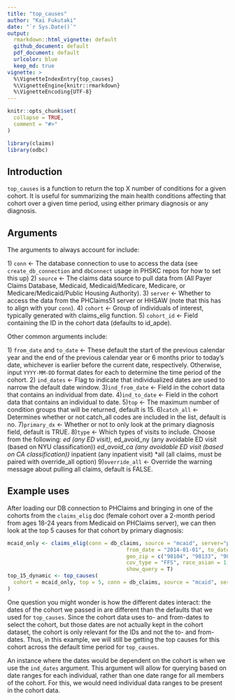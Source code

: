 ```yaml
---
title: "top_causes"
author: "Kai Fukutaki"
date: "`r Sys.Date()`"
output:
  rmarkdown::html_vignette: default
  github_document: default
  pdf_document: default
  urlcolor: blue
  keep_md: true
vignette: >
  %\VignetteIndexEntry{top_causes}
  %\VignetteEngine{knitr::rmarkdown}
  %\VignetteEncoding{UTF-8}
---
```


```r
knitr::opts_chunk$set(
  collapse = TRUE,
  comment = "#>"
)
```

```r
library(claims)
library(odbc)
```

## Introduction

`top_causes` is a function to return the top X number of conditions for a given cohort. It is useful for summarizing the main health conditions affecting that cohort over a given time period, using either primary diagnosis or any diagnosis.

## Arguments

The arguments to always account for include:

1\) `conn` \<- The database connection to use to access the data (see `create_db_connection` and `dbConnect` usage in PHSKC repos for how to set this up)
2\) `source` \<- The claims data source to pull data from (All Payer Claims Database, Medicaid, Medicaid/Medicare, Medicare, or Medicare/Medicaid/Public Housing Authority).
3\) `server` \<- Whether to access the data from the PHClaims51 server or HHSAW (note that this has to align with your `conn`).
4\) `cohort` \<- Group of individuals of interest, typically generated with claims_elig function.
5\) `cohort_id` \<- Field containing the ID in the cohort data (defaults to id_apde).

Other common arguments include:

1\) `from_date` and `to_date` \<- These default the start of the previous calendar year and the end of the previous calendar year or 6 months prior to today's date, whichever is earlier before the current date, respectively. Otherwise, input `YYYY-MM-DD` format dates for each to determine the time period of the cohort.
2\) `ind_dates` \<- Flag to indicate that individualized dates are used to narrow the default date window.
3\)`ind_from_date` \<- Field in the cohort data that contains an individual from date.
4\)`ind_to_date` \<- Field in the cohort data that contains an individual to date.
5\)`top` \<- The maximum number of condition groups that will be returned, default is 15.
6\)`catch_all` \<- Determines whether or not catch_all codes are included in the list, default is no.
7\)`primary_dx` \<- Whether or not to only look at the primary diagnosis field, default is TRUE.
8\)`type` \<- Which types of visits to include. Choose from the following:
*ed (any ED visit), 
*ed_avoid_ny (any avoidable ED visit (based on NYU classification))
*ed_avoid_ca (any avoidable ED visit (based on CA classification))
*inpatient (any inpatient visit)
*all (all claims, must be paired with override_all option)
9\)`override_all` \<- Override the warning message about pulling all claims, default is FALSE.


## Example uses

After loading our DB connection to PHClaims and bringing in one of the cohorts from the `claims_elig` doc (female cohort over a 2-month period from ages 18-24 years from Medicaid on PHClaims server), we can then look at the top 5 causes for that cohort by primary diagnosis:

```r
mcaid_only <- claims_elig(conn = db_claims, source = "mcaid", server="phclaims",
                                      from_date = "2014-01-01", to_date = "2016-02-25",
                                      geo_zip = c("98104", "98133", "98155"),
                                      cov_type = "FFS", race_asian = 1, 
                                      show_query = T)
top_15_dynamic <- top_causes(
  cohort = mcaid_only, top = 5, conn = db_claims, source = "mcaid", server="phclaims"
)
```

One question you might wonder is how the different dates interact: the dates of the cohort we passed in are different than the defaults that we used for `top_causes`. Since the cohort data uses to- and from-dates to select the cohort, but those dates are not actually kept in the cohort dataset, the cohort is only relevant for the IDs and not the to- and from-dates. Thus, in this example, we will still be getting the top causes for this cohort across the default time period for `top_causes`.

An instance where the dates would be dependent on the cohort is when we use the `ind_dates` argument. This argument will allow for querying based on date ranges for each individual, rather than one date range for all members of the cohort. For this, we would need individual data ranges to be present in the cohort data.